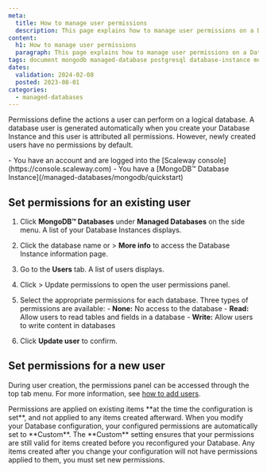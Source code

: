 ```yaml
---
meta:
  title: How to manage user permissions
  description: This page explains how to manage user permissions on a Database Instance
content:
  h1: How to manage user permissions
  paragraph: This page explains how to manage user permissions on a Database Instance
tags: document mongodb managed-database postgresql database-instance mongodb
dates:
  validation: 2024-02-08
  posted: 2023-08-01
categories:
  - managed-databases
---
```


Permissions define the actions a user can perform on a logical database. A database user is generated automatically when you create your Database Instance and this user is attributed all permissions.
However, newly created users have no permissions by default.

<Macro id="requirements" />

<Message type="requirement">
  - You have an account and are logged into the [Scaleway console](https://console.scaleway.com)
  - You have a [MongoDB™ Database Instance](/managed-databases/mongodb/quickstart)
</Message>

## Set permissions for an existing user

1. Click **MongoDB™ Databases** under **Managed Databases** on the side menu. A list of your Database Instances displays.
2. Click the database name or <Icon name="more" /> > **More info** to access the Database Instance information page.
3. Go to the **Users** tab. A list of users displays.
4. Click <Icon name="more" /> > Update permissions to open the user permissions panel.
5. Select the appropriate permissions for each database.
    <Message type="note">
      Three types of permissions are available:
        - **None:** No access to the database
        - **Read:** Allow users to read tables and fields in a database
        - **Write:** Allow users to write content in databases

    </Message>
6. Click **Update user** to confirm.

## Set permissions for a new user

During user creation, the permissions panel can be accessed through the top tab menu.
For more information, see [how to add users](/managed-databases/mongodb/how-to/add-users).

<Message type="note">
  Permissions are applied on existing items **at the time the configuration is set**, and not applied to any items created afterward.
  When you modify your Database configuration, your configured permissions are automatically set to **Custom**. The **Custom** setting ensures that your permissions are still valid for items created before you reconfigured your Database.
  Any items created after you change your configuration will not have permissions applied to them, you must set new permissions.
</Message>


